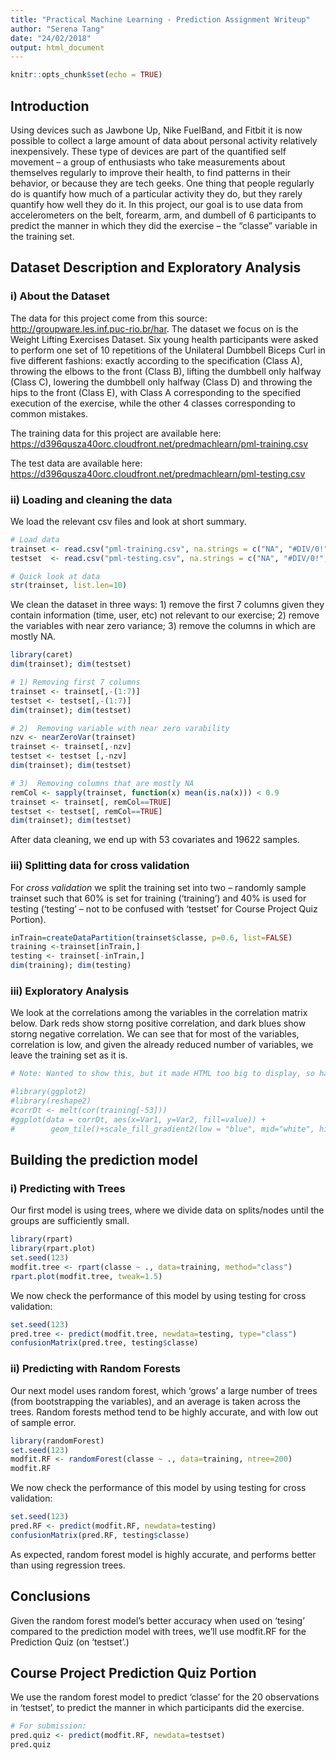 ```yaml
---
title: "Practical Machine Learning - Prediction Assignment Writeup"
author: "Serena Tang"
date: "24/02/2018"
output: html_document
---
```


```r
knitr::opts_chunk$set(echo = TRUE)
```

## Introduction 
Using devices such as Jawbone Up, Nike FuelBand, and Fitbit it is now possible to collect a large amount of data about personal activity relatively inexpensively. These type of devices are part of the quantified self movement – a group of enthusiasts who take measurements about themselves regularly to improve their health, to find patterns in their behavior, or because they are tech geeks. One thing that people regularly do is quantify how much of a particular activity they do, but they rarely quantify how well they do it. In this project, our goal is to use data from accelerometers on the belt, forearm, arm, and dumbell of 6 participants to predict the manner in which they did the exercise -- the "classe" variable in the training set. 

## Dataset Description and Exploratory Analysis
### i) About the Dataset 
The data for this project come from this source: [http://groupware.les.inf.puc-rio.br/har](http://groupware.les.inf.puc-rio.br/har). The dataset we focus on is the Weight Lifting Exercises Dataset. Six young health participants were asked to perform one set of 10 repetitions of the Unilateral Dumbbell Biceps Curl in five different fashions: exactly according to the specification (Class A), throwing the elbows to the front (Class B), lifting the dumbbell only halfway (Class C), lowering the dumbbell only halfway (Class D) and throwing the hips to the front (Class E), with Class A corresponding to the specified execution of the exercise, while the other 4 classes corresponding to common mistakes.

The training data for this project are available here: [https://d396qusza40orc.cloudfront.net/predmachlearn/pml-training.csv](https://d396qusza40orc.cloudfront.net/predmachlearn/pml-training.csv)

The test data are available here: [https://d396qusza40orc.cloudfront.net/predmachlearn/pml-testing.csv](https://d396qusza40orc.cloudfront.net/predmachlearn/pml-testing.csv)

### ii) Loading and cleaning the data
We load the relevant csv files and look at short summary.
```r
# Load data
trainset <- read.csv("pml-training.csv", na.strings = c("NA", "#DIV/0!", ""))
testset  <- read.csv("pml-testing.csv", na.strings = c("NA", "#DIV/0!", ""))

# Quick look at data
str(trainset, list.len=10)
```
We clean the dataset in three ways: 1) remove the first 7 columns given they contain information (time, user, etc) not relevant to our exercise; 2) remove the variables with near zero variance; 3) remove the columns in which are mostly NA.

```r
library(caret)
dim(trainset); dim(testset)
```

```r
# 1) Removing first 7 columns
trainset <- trainset[,-(1:7)]
testset <- testset[,-(1:7)]
dim(trainset); dim(testset)
```

```r
# 2)  Removing variable with near zero varability
nzv <- nearZeroVar(trainset)
trainset <- trainset[,-nzv]
testset <- testset [,-nzv]
dim(trainset); dim(testset)

```

```r
# 3)  Removing columns that are mostly NA
remCol <- sapply(trainset, function(x) mean(is.na(x))) < 0.9
trainset <- trainset[, remCol==TRUE]
testset <- testset[, remCol==TRUE]
dim(trainset); dim(testset)

```
After data cleaning, we end up with 53 covariates and 19622 samples.

### iii) Splitting data for cross validation
For *cross validation* we split the training set into two -- randomly sample trainset such that 60% is set for training ('training') and 40% is used for testing ('testing' -- not to be confused with 'testset' for Course Project Quiz Portion).
```r
inTrain=createDataPartition(trainset$classe, p=0.6, list=FALSE)
training <-trainset[inTrain,]
testing <- trainset[-inTrain,]
dim(training); dim(testing)
```

### iii) Exploratory Analysis
We look at the correlations among the variables in the correlation matrix below. Dark reds show storng positive correlation, and dark blues show storng negative correlation. We can see that for most of the variables, correlation is low, and given the already reduced number of variables, we leave the training set as it is.

```r
# Note: Wanted to show this, but it made HTML too big to display, so have disabled it.

#library(ggplot2)
#library(reshape2)
#corrDt <- melt(cor(training[-53]))
#ggplot(data = corrDt, aes(x=Var1, y=Var2, fill=value)) + 
#        geom_tile()+scale_fill_gradient2(low = "blue", mid="white", high = "red")

```

## Building the prediction model
### i) Predicting with Trees
Our first model is using trees, where we divide data on splits/nodes until the groups are sufficiently small.
```r
library(rpart)
library(rpart.plot)
set.seed(123)
modfit.tree <- rpart(classe ~ ., data=training, method="class")
rpart.plot(modfit.tree, tweak=1.5)
```

We now check the performance of this model by using testing for cross validation:
```r
set.seed(123)
pred.tree <- predict(modfit.tree, newdata=testing, type="class")
confusionMatrix(pred.tree, testing$classe)
```

### ii) Predicting with Random Forests
Our next model uses random forest, which 'grows' a large number of trees (from bootstrapping the variables), and an average is taken across the trees. Random forests method tend to be highly accurate, and with low out of sample error.
```r
library(randomForest)
set.seed(123)
modfit.RF <- randomForest(classe ~ ., data=training, ntree=200)
modfit.RF
```

We now check the performance of this model by using testing for cross validation:
```r
set.seed(123)
pred.RF <- predict(modfit.RF, newdata=testing)
confusionMatrix(pred.RF, testing$classe)
```
As expected, random forest model is highly accurate, and performs better than using regression trees.

## Conclusions
Given the random forest model's better accuracy when used on 'tesing' compared to the prediction model with trees, we'll use modfit.RF for the Prediction Quiz (on 'testset'.)

## Course Project Prediction Quiz Portion
We use the random forest model to predict 'classe' for the 20 observations in 'testset', to predict the manner in which participants did the exercise. 

```r
# For submission:
pred.quiz <- predict(modfit.RF, newdata=testset)
pred.quiz
```

